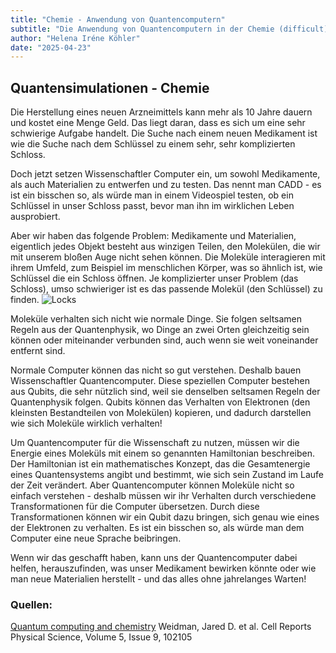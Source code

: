 ```yaml
---
title: "Chemie - Anwendung von Quantencomputern"
subtitle: "Die Anwendung von Quantencomputern in der Chemie (difficult)"
author: "Helena Iréne Köhler"
date: "2025-04-23"
---
```


## Quantensimulationen - Chemie

Die Herstellung eines neuen Arzneimittels kann mehr als 10 Jahre dauern und kostet eine Menge Geld. Das liegt daran, dass es sich um eine sehr schwierige Aufgabe handelt. Die Suche nach einem neuen Medikament ist wie die Suche nach dem Schlüssel zu einem sehr, sehr komplizierten Schloss.

Doch jetzt setzen Wissenschaftler Computer ein, um sowohl Medikamente, als auch Materialien zu entwerfen und zu testen. Das nennt man CADD - es ist ein bisschen so, als würde man in einem Videospiel testen, ob ein Schlüssel in unser Schloss passt, bevor man ihn im wirklichen Leben ausprobiert.

Aber wir haben das folgende Problem: Medikamente und Materialien, eigentlich jedes Objekt besteht aus winzigen Teilen, den Molekülen, die wir mit unserem bloßen Auge nicht sehen können. Die Moleküle interagieren mit ihrem Umfeld, zum Beispiel im menschlichen Körper, was so ähnlich ist, wie Schlüssel die ein Schloss öffnen. Je komplizierter unser Problem (das Schloss), umso schwieriger ist es das passende Molekül (den Schlüssel) zu finden.
![Locks](/posts/assets/entries/qchemistry/locks.png)

Moleküle verhalten sich nicht wie normale Dinge. Sie folgen seltsamen Regeln aus der Quantenphysik, wo Dinge an zwei Orten gleichzeitig sein können oder miteinander verbunden sind, auch wenn sie weit voneinander entfernt sind.

Normale Computer können das nicht so gut verstehen. Deshalb bauen Wissenschaftler Quantencomputer. Diese speziellen Computer bestehen aus Qubits, die sehr nützlich sind, weil sie denselben seltsamen Regeln der Quantenphysik folgen. Qubits können das Verhalten von Elektronen (den kleinsten Bestandteilen von Molekülen) kopieren, und dadurch darstellen wie sich Moleküle wirklich verhalten!

Um Quantencomputer für die Wissenschaft zu nutzen, müssen wir die Energie eines Moleküls mit einem so genannten Hamiltonian beschreiben. Der Hamiltonian ist ein mathematisches Konzept, das die Gesamtenergie eines Quantensystems angibt und bestimmt, wie sich sein Zustand im Laufe der Zeit verändert. Aber Quantencomputer können Moleküle nicht so einfach verstehen - deshalb müssen wir ihr Verhalten durch verschiedene Transformationen für die Computer übersetzen. Durch diese Transformationen können wir ein Qubit dazu bringen, sich genau wie eines der Elektronen zu verhalten. Es ist ein bisschen so, als würde man dem Computer eine neue Sprache beibringen.

Wenn wir das geschafft haben, kann uns der Quantencomputer dabei helfen, herauszufinden, was unser Medikament bewirken könnte oder wie man neue Materialien herstellt - und das alles ohne jahrelanges Warten!

### Quellen:

[Quantum computing and chemistry](<https://www.cell.com/cell-reports-physical-science/fulltext/S2666-3864(24)00383-7?_returnURL=https%3A%2F%2Flinkinghub.elsevier.com%2Fretrieve%2Fpii%2FS2666386424003837%3Fshowall%3Dtrue>)
Weidman, Jared D. et al.
Cell Reports Physical Science, Volume 5, Issue 9, 102105

